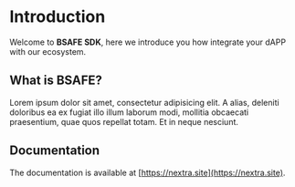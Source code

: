 # Introduction

Welcome to **BSAFE SDK**, here we introduce you how integrate your dAPP with our ecosystem.

## What is BSAFE?

Lorem ipsum dolor sit amet, consectetur adipisicing elit. A alias, deleniti doloribus ea ex fugiat illo illum laborum modi,
mollitia obcaecati praesentium, quae quos repellat totam. Et in neque nesciunt.

## Documentation

The documentation is available at [https://nextra.site](https://nextra.site).

